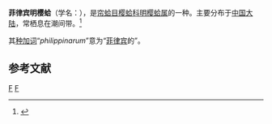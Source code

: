 {{Speciesbox
| genus = Moerella
| species = philippinarum
| authority = Hanley, 1844
}}
'''菲律宾明樱蛤'''（学名：''{{lang|la|Moerella philippinarum}}''），是[[帘蛤目|帘蛤目]][[樱蛤科|樱蛤科]][[明樱蛤属|明樱蛤属]]的一种。主要分布于[[中国大陆|中国大陆]]，常栖息在潮间带。<ref>{{cite web|url=http://shell.sinica.edu.tw/chinese/shellbase_detail.php?science_no=3810|title=国际贝库：菲律宾明樱蛤|publisher=台湾贝类资料库|accessdate=2009-08-11}}</ref>

其[[种加词|种加词]]“''philippinarum''”意为“[[菲律宾|菲律宾]]的”。

== 参考文献 ==
{{reflist}}

{{taxonbar}}

[[Category:明樱蛤属|F]]
[[Category:1844年描述的动物|F]]